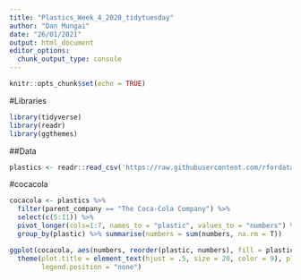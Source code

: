 ```yaml
---
title: "Plastics_Week_4_2020_tidytuesday"
author: "Dan Mungai"
date: "26/01/2021"
output: html_document
editor_options: 
  chunk_output_type: console
---
```


```r
knitr::opts_chunk$set(echo = TRUE)
```

#Libraries
```r
library(tidyverse)
library(readr)
library(ggthemes)
```

##Data
```r
plastics <- readr::read_csv('https://raw.githubusercontent.com/rfordatascience/tidytuesday/master/data/2021/2021-01-26/plastics.csv')
```

#cocacola
```r
cocacola <- plastics %>% 
  filter(parent_company == "The Coca-Cola Company") %>% 
  select(c(5:11)) %>% 
  pivot_longer(cols=1:7, names_to = "plastic", values_to = "numbers") %>% 
  group_by(plastic) %>% summarise(numbers = sum(numbers, na.rm = T))
```

```r
ggplot(cocacola, aes(numbers, reorder(plastic, numbers), fill = plastic)) + geom_col() + labs(title = "Cocacola Platic wastes in the World", subtitle = "The plastics are majorly composed of plastic Bottles", x = "Number of Plastic wastes", y = "Plastics category")  + theme_fivethirtyeight() +
  theme(plot.title = element_text(hjust = .5, size = 20, color = 9), plot.subtitle = element_text(hjust = .5, size = 15, colour = "red"),
        legend.position = "none")
```


